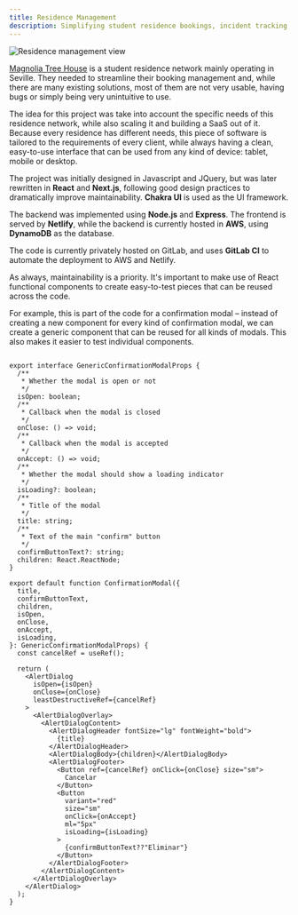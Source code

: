 ```yaml
---
title: Residence Management
description: Simplifying student residence bookings, incident tracking, supply and employee management.
---
```

![Residence management view](/projects/residencemanagement2.png)

[Magnolia Tree House](https://magnoliatreehouse.com/) is a student residence network mainly operating in Seville.
They needed to streamline their booking management and, while there are many existing solutions, most of them are not very
usable, having bugs or simply being very unintuitive to use.

The idea for this project was take into account the specific needs of this residence network, while also
scaling it and building a SaaS out of it. Because every residence has different needs, this piece of software
is tailored to the requirements of every client, while always having a clean, easy-to-use interface that can
be used from any kind of device: tablet, mobile or desktop.

The project was initially designed in Javascript and JQuery, but was later rewritten in **React** and **Next.js**, following
good design practices to dramatically improve maintainability. **Chakra UI** is used as the UI framework.

The backend was implemented using **Node.js** and **Express**. The frontend is served by **Netlify**, while the backend
is currently hosted in **AWS**, using **DynamoDB** as the database.

The code is currently privately hosted on GitLab, and uses **GitLab CI** to automate the deployment to AWS and Netlify.

As always, maintainability is a priority. It's important to make use of React functional components to create
easy-to-test pieces that can be reused across the code. 

For example, this is part of the code for a confirmation modal –
instead of creating a new component for every kind of confirmation modal, we can create a generic component that can be reused
for all kinds of modals. This also makes it easier to test individual components.

<DemoConfirmationModal />

```tsx

export interface GenericConfirmationModalProps {
  /**
   * Whether the modal is open or not
   */
  isOpen: boolean;
  /**
   * Callback when the modal is closed
   */
  onClose: () => void;
  /**
   * Callback when the modal is accepted
   */
  onAccept: () => void;
  /**
   * Whether the modal should show a loading indicator
   */
  isLoading?: boolean;
  /**
   * Title of the modal
   */
  title: string;
  /**
   * Text of the main "confirm" button
   */
  confirmButtonText?: string;
  children: React.ReactNode; 
}

export default function ConfirmationModal({
  title,
  confirmButtonText,
  children,
  isOpen,
  onClose,
  onAccept,
  isLoading,
}: GenericConfirmationModalProps) {
  const cancelRef = useRef();

  return (
    <AlertDialog
      isOpen={isOpen}
      onClose={onClose}
      leastDestructiveRef={cancelRef}
    >
      <AlertDialogOverlay>
        <AlertDialogContent>
          <AlertDialogHeader fontSize="lg" fontWeight="bold">
            {title}
          </AlertDialogHeader>
          <AlertDialogBody>{children}</AlertDialogBody>
          <AlertDialogFooter>
            <Button ref={cancelRef} onClick={onClose} size="sm">
              Cancelar
            </Button>
            <Button
              variant="red"
              size="sm"
              onClick={onAccept}
              ml="5px"
              isLoading={isLoading}
            >
              {confirmButtonText??"Eliminar"}
            </Button>
          </AlertDialogFooter>
        </AlertDialogContent>
      </AlertDialogOverlay>
    </AlertDialog>
  );
}
```